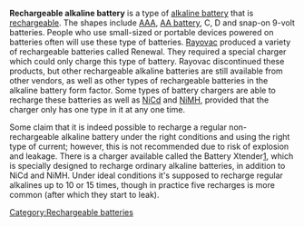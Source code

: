 '''Rechargeable alkaline battery''' is a type of [[alkaline battery]] that is [[rechargeable]]. The shapes include [[AAA battery|AAA]], [[AA battery]], C, D and snap-on 9-volt batteries. People who use small-sized or portable devices powered on batteries often will use these type of batteries. [[Rayovac]] produced a variety of rechargeable batteries called Renewal. They required a special charger which could only charge this type of battery. Rayovac discontinued these products,{{Fact|date=May 2007}} but other rechargeable alkaline batteries are still available from other vendors, as well as other types of rechargeable batteries in the alkaline battery form factor. Some types of battery chargers are able to recharge these batteries as well as [[NiCd]] and [[NiMH]], provided that the charger only has one type in it at any one time.

Some claim that it is indeed possible to recharge a regular non-rechargeable alkaline battery under the right conditions and using the right type of current; however, this is not recommended due to risk of explosion and leakage.  There is a charger available called the Battery Xtender[http://www.batteryxtender.com/], which is specially designed to recharge ordinary alkaline batteries, in addition to NiCd and NiMH.  Under ideal conditions it's supposed to recharge regular alkalines up to 10 or 15 times, though in practice five recharges is more common (after which they start to leak).{{Fact|date=May 2007}}

[[Category:Rechargeable batteries]]